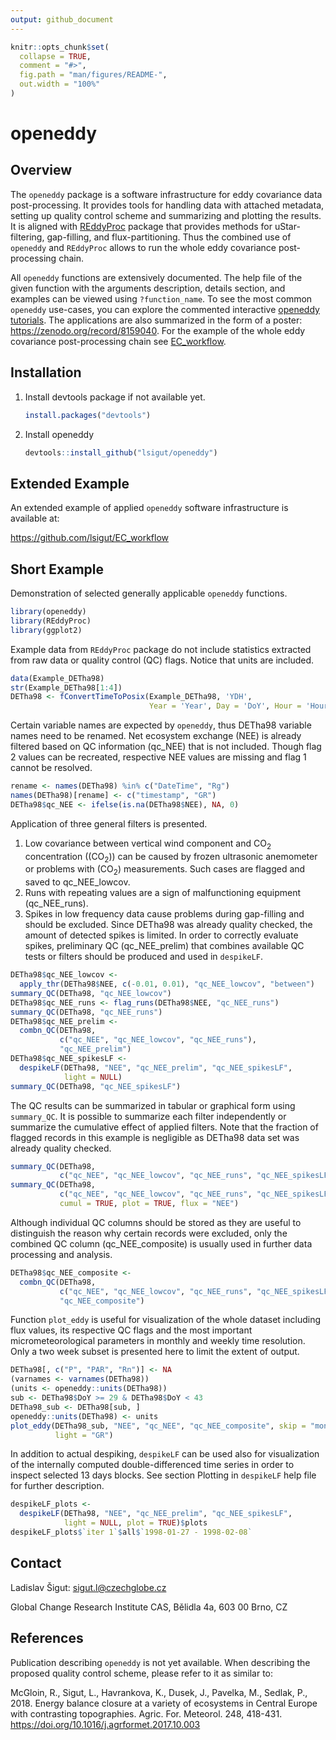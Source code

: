 ```yaml
---
output: github_document
---
```


<!-- README.md is generated from README.Rmd. Please edit that file -->

```r
knitr::opts_chunk$set(
  collapse = TRUE,
  comment = "#>",
  fig.path = "man/figures/README-",
  out.width = "100%"
)
```

# openeddy

<!-- badges: start -->
<!-- badges: end -->

## Overview

The `openeddy` package is a software infrastructure for eddy covariance
data post-processing. It provides tools for handling data with attached
metadata, setting up quality control scheme and summarizing and plotting
the results. It is aligned with
[REddyProc](https://github.com/bgctw/REddyProc) package that provides
methods for uStar-filtering, gap-filling, and flux-partitioning. Thus
the combined use of `openeddy` and `REddyProc` allows to run the whole
eddy covariance post-processing chain.

All `openeddy` functions are extensively documented. The help file of
the given function with the arguments description, details section, and
examples can be viewed using `?function_name`. To see the most common
`openeddy` use-cases, you can explore the commented interactive
[openeddy tutorials](https://github.com/lsigut/openeddy_tutorials). The
applications are also summarized in the form of a poster:
<https://zenodo.org/record/8159040>. For the example of the whole eddy
covariance post-processing chain see
[EC_workflow](https://github.com/lsigut/EC_workflow).

## Installation

1.  Install devtools package if not available yet.

    ``` r
    install.packages("devtools")
    ```

2.  Install openeddy

    ``` r
    devtools::install_github("lsigut/openeddy")
    ```

## Extended Example

An extended example of applied `openeddy` software infrastructure is
available at:

<https://github.com/lsigut/EC_workflow>

## Short Example

Demonstration of selected generally applicable `openeddy` functions.

```r
library(openeddy)
library(REddyProc)
library(ggplot2)
```

Example data from `REddyProc` package do not include statistics
extracted from raw data or quality control (QC) flags. Notice that units
are included.

```r
data(Example_DETha98)
str(Example_DETha98[1:4])
DETha98 <- fConvertTimeToPosix(Example_DETha98, 'YDH', 
                               Year = 'Year', Day = 'DoY', Hour = 'Hour')
```

Certain variable names are expected by `openeddy`, thus DETha98 variable
names need to be renamed. Net ecosystem exchange (NEE) is already
filtered based on QC information (qc_NEE) that is not included. Though
flag 2 values can be recreated, respective NEE values are missing and
flag 1 cannot be resolved.

```r
rename <- names(DETha98) %in% c("DateTime", "Rg")
names(DETha98)[rename] <- c("timestamp", "GR")
DETha98$qc_NEE <- ifelse(is.na(DETha98$NEE), NA, 0)
```

Application of three general filters is presented.

1.  Low covariance between vertical wind component and CO~2~
    concentration ((CO~2~)) can be caused by frozen ultrasonic
    anemometer or problems with (CO~2~) measurements. Such cases are
    flagged and saved to qc_NEE_lowcov.
2.  Runs with repeating values are a sign of malfunctioning equipment
    (qc_NEE_runs).
3.  Spikes in low frequency data cause problems during gap-filling and
    should be excluded. Since DETha98 was already quality checked, the
    amount of detected spikes is limited. In order to correctly evaluate
    spikes, preliminary QC (qc_NEE_prelim) that combines available QC
    tests or filters should be produced and used in `despikeLF`.

```r
DETha98$qc_NEE_lowcov <- 
  apply_thr(DETha98$NEE, c(-0.01, 0.01), "qc_NEE_lowcov", "between")
summary_QC(DETha98, "qc_NEE_lowcov")
DETha98$qc_NEE_runs <- flag_runs(DETha98$NEE, "qc_NEE_runs")
summary_QC(DETha98, "qc_NEE_runs")
DETha98$qc_NEE_prelim <- 
  combn_QC(DETha98, 
           c("qc_NEE", "qc_NEE_lowcov", "qc_NEE_runs"), 
           "qc_NEE_prelim")
DETha98$qc_NEE_spikesLF <- 
  despikeLF(DETha98, "NEE", "qc_NEE_prelim", "qc_NEE_spikesLF", 
            light = NULL)
summary_QC(DETha98, "qc_NEE_spikesLF")
```

The QC results can be summarized in tabular or graphical form using
`summary_QC`. It is possible to summarize each filter independently or
summarize the cumulative effect of applied filters. Note that the
fraction of flagged records in this example is negligible as DETha98
data set was already quality checked.

```r
summary_QC(DETha98, 
           c("qc_NEE", "qc_NEE_lowcov", "qc_NEE_runs", "qc_NEE_spikesLF"))
summary_QC(DETha98, 
           c("qc_NEE", "qc_NEE_lowcov", "qc_NEE_runs", "qc_NEE_spikesLF"),
           cumul = TRUE, plot = TRUE, flux = "NEE")
```

Although individual QC columns should be stored as they are useful to
distinguish the reason why certain records were excluded, only the
combined QC column (qc_NEE_composite) is usually used in further data
processing and analysis.

```r
DETha98$qc_NEE_composite <- 
  combn_QC(DETha98, 
           c("qc_NEE", "qc_NEE_lowcov", "qc_NEE_runs", "qc_NEE_spikesLF"), 
           "qc_NEE_composite")
```

Function `plot_eddy` is useful for visualization of the whole dataset
including flux values, its respective QC flags and the most important
micrometeorological parameters in monthly and weekly time resolution.
Only a two week subset is presented here to limit the extent of output.

```r
DETha98[, c("P", "PAR", "Rn")] <- NA
(varnames <- varnames(DETha98))
(units <- openeddy::units(DETha98))
sub <- DETha98$DoY >= 29 & DETha98$DoY < 43
DETha98_sub <- DETha98[sub, ]
openeddy::units(DETha98) <- units
plot_eddy(DETha98_sub, "NEE", "qc_NEE", "qc_NEE_composite", skip = "monthly",
          light = "GR")
```

In addition to actual despiking, `despikeLF` can be used also for
visualization of the internally computed double-differenced time series
in order to inspect selected 13 days blocks. See section Plotting in
`despikeLF` help file for further description.

```r
despikeLF_plots <- 
  despikeLF(DETha98, "NEE", "qc_NEE_prelim", "qc_NEE_spikesLF", 
            light = NULL, plot = TRUE)$plots
despikeLF_plots$`iter 1`$all$`1998-01-27 - 1998-02-08`
```

## Contact

Ladislav Šigut: [sigut.l\@czechglobe.cz](mailto:sigut.l@czechglobe.cz)

Global Change Research Institute CAS, Bělidla 4a, 603 00 Brno, CZ

## References

Publication describing `openeddy` is not yet available. When describing
the proposed quality control scheme, please refer to it as similar to:

McGloin, R., Sigut, L., Havrankova, K., Dusek, J., Pavelka, M., Sedlak,
P., 2018. Energy balance closure at a variety of ecosystems in Central
Europe with contrasting topographies. Agric. For. Meteorol. 248,
418-431. <https://doi.org/10.1016/j.agrformet.2017.10.003>
